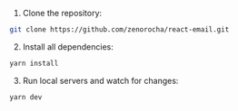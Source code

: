 1. Clone the repository:

```sh
git clone https://github.com/zenorocha/react-email.git
```

2. Install all dependencies:

```sh
yarn install
```

3. Run local servers and watch for changes:

```sh
yarn dev
```
